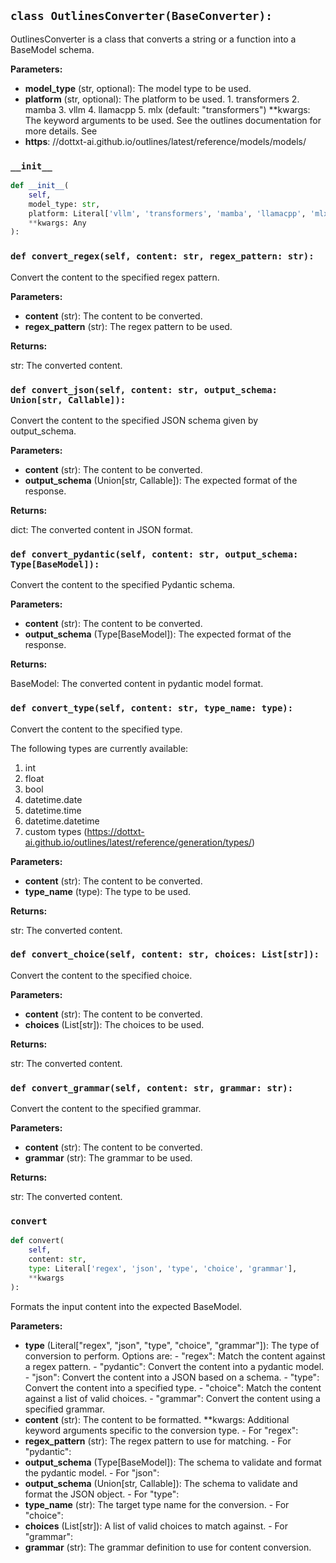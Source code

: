 <a id="camel.schemas.outlines_converter"></a>

<a id="camel.schemas.outlines_converter.OutlinesConverter"></a>

## `class OutlinesConverter(BaseConverter):`

OutlinesConverter is a class that converts a string or a function
into a BaseModel schema.

**Parameters:**

- **model_type** (str, optional): The model type to be used.
- **platform** (str, optional): The platform to be used. 1. transformers 2. mamba 3. vllm 4. llamacpp 5. mlx (default: "transformers") **kwargs: The keyword arguments to be used. See the outlines documentation for more details. See
- **https**: //dottxt-ai.github.io/outlines/latest/reference/models/models/

<a id="camel.schemas.outlines_converter.OutlinesConverter.__init__"></a>

### `__init__`

```python
def __init__(
    self,
    model_type: str,
    platform: Literal['vllm', 'transformers', 'mamba', 'llamacpp', 'mlx'] = 'transformers',
    **kwargs: Any
):
```

<a id="camel.schemas.outlines_converter.OutlinesConverter.convert_regex"></a>

### `def convert_regex(self, content: str, regex_pattern: str):`

Convert the content to the specified regex pattern.

**Parameters:**

- **content** (str): The content to be converted.
- **regex_pattern** (str): The regex pattern to be used.

**Returns:**

  str: The converted content.

<a id="camel.schemas.outlines_converter.OutlinesConverter.convert_json"></a>

### `def convert_json(self, content: str, output_schema: Union[str, Callable]):`

Convert the content to the specified JSON schema given by
output_schema.

**Parameters:**

- **content** (str): The content to be converted.
- **output_schema** (Union[str, Callable]): The expected format of the response.

**Returns:**

  dict: The converted content in JSON format.

<a id="camel.schemas.outlines_converter.OutlinesConverter.convert_pydantic"></a>

### `def convert_pydantic(self, content: str, output_schema: Type[BaseModel]):`

Convert the content to the specified Pydantic schema.

**Parameters:**

- **content** (str): The content to be converted.
- **output_schema** (Type[BaseModel]): The expected format of the response.

**Returns:**

  BaseModel: The converted content in pydantic model format.

<a id="camel.schemas.outlines_converter.OutlinesConverter.convert_type"></a>

### `def convert_type(self, content: str, type_name: type):`

Convert the content to the specified type.

The following types are currently available:
1. int
2. float
3. bool
4. datetime.date
5. datetime.time
6. datetime.datetime
7. custom types (https://dottxt-ai.github.io/outlines/latest/reference/generation/types/)

**Parameters:**

- **content** (str): The content to be converted.
- **type_name** (type): The type to be used.

**Returns:**

  str: The converted content.

<a id="camel.schemas.outlines_converter.OutlinesConverter.convert_choice"></a>

### `def convert_choice(self, content: str, choices: List[str]):`

Convert the content to the specified choice.

**Parameters:**

- **content** (str): The content to be converted.
- **choices** (List[str]): The choices to be used.

**Returns:**

  str: The converted content.

<a id="camel.schemas.outlines_converter.OutlinesConverter.convert_grammar"></a>

### `def convert_grammar(self, content: str, grammar: str):`

Convert the content to the specified grammar.

**Parameters:**

- **content** (str): The content to be converted.
- **grammar** (str): The grammar to be used.

**Returns:**

  str: The converted content.

<a id="camel.schemas.outlines_converter.OutlinesConverter.convert"></a>

### `convert`

```python
def convert(
    self,
    content: str,
    type: Literal['regex', 'json', 'type', 'choice', 'grammar'],
    **kwargs
):
```

Formats the input content into the expected BaseModel.

**Parameters:**

- **type** (Literal["regex", "json", "type", "choice", "grammar"]): The type of conversion to perform. Options are: - "regex": Match the content against a regex pattern. - "pydantic": Convert the content into a pydantic model. - "json": Convert the content into a JSON based on a schema. - "type": Convert the content into a specified type. - "choice": Match the content against a list of valid choices. - "grammar": Convert the content using a specified grammar.
- **content** (str): The content to be formatted. **kwargs: Additional keyword arguments specific to the conversion type. - For "regex":
- **regex_pattern** (str): The regex pattern to use for matching. - For "pydantic":
- **output_schema** (Type[BaseModel]): The schema to validate and format the pydantic model. - For "json":
- **output_schema** (Union[str, Callable]): The schema to validate and format the JSON object. - For "type":
- **type_name** (str): The target type name for the conversion. - For "choice":
- **choices** (List[str]): A list of valid choices to match against. - For "grammar":
- **grammar** (str): The grammar definition to use for content conversion.
